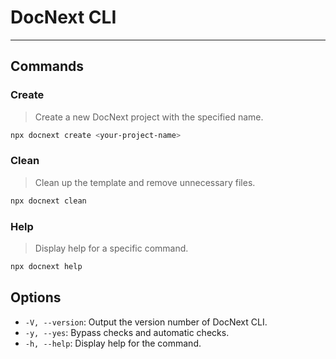 
# DocNext CLI
----------------


## Commands
### Create
> Create a new DocNext project with the specified name.
```bash
npx docnext create <your-project-name>
```

### Clean
> Clean up the template and remove unnecessary files.
```bash
npx docnext clean
```

### Help
> Display help for a specific command.
```bash
npx docnext help
```


## Options

* `-V, --version`: Output the version number of DocNext CLI.
* `-y, --yes`: Bypass checks and automatic checks.
* `-h, --help`: Display help for the command.

<Navigation previous="/docs/boilerplate" />
